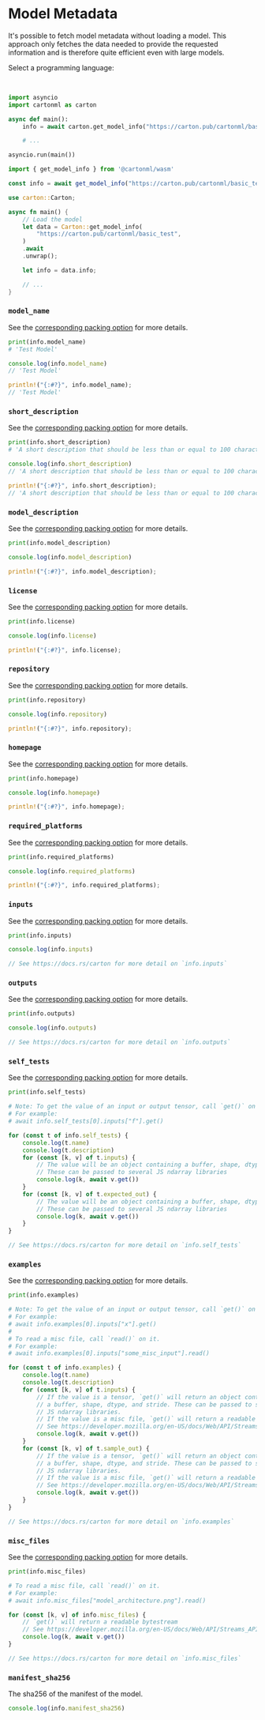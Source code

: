 
# Model Metadata

It's possible to fetch model metadata without loading a model. This approach only fetches the data needed to provide the requested information and is therefore quite efficient even with large models.

<div className="flex items-center pt-5 space-x-3 not-prose">
    <p>Select a programming language:</p>
    <LanguageSelect/>
</div>

&nbsp;

```python forLang='python'
import asyncio
import cartonml as carton

async def main():
    info = await carton.get_model_info("https://carton.pub/cartonml/basic_test")

    # ...

asyncio.run(main())
```

```js forLang='javascript,typescript'
import { get_model_info } from '@cartonml/wasm'

const info = await get_model_info("https://carton.pub/cartonml/basic_test");
```

```rust forLang='rust'
use carton::Carton;

async fn main() {
    // Load the model
    let data = Carton::get_model_info(
        "https://carton.pub/cartonml/basic_test",
    )
    .await
    .unwrap();

    let info = data.info;

    // ...
}
```

### `model_name`

See the [corresponding packing option](/docs/packing/options#model_name) for more details.

```python forLang='python'
print(info.model_name)
# 'Test Model'
```

```js forLang='javascript,typescript'
console.log(info.model_name)
// 'Test Model'
```

```rust forLang='rust'
println!("{:#?}", info.model_name);
// 'Test Model'
```

### `short_description`

See the [corresponding packing option](/docs/packing/options#short_description) for more details.

```python forLang='python'
print(info.short_description)
# 'A short description that should be less than or equal to 100 characters.'
```

```js forLang='javascript,typescript'
console.log(info.short_description)
// 'A short description that should be less than or equal to 100 characters.'
```

```rust forLang='rust'
println!("{:#?}", info.short_description);
// 'A short description that should be less than or equal to 100 characters.'
```

### `model_description`

See the [corresponding packing option](/docs/packing/options#model_description) for more details.

```python forLang='python'
print(info.model_description)
```

```js forLang='javascript,typescript'
console.log(info.model_description)
```

```rust forLang='rust'
println!("{:#?}", info.model_description);
```

### `license`

See the [corresponding packing option](/docs/packing/options#license) for more details.

```python forLang='python'
print(info.license)
```

```js forLang='javascript,typescript'
console.log(info.license)
```

```rust forLang='rust'
println!("{:#?}", info.license);
```

### `repository`

See the [corresponding packing option](/docs/packing/options#repository) for more details.

```python forLang='python'
print(info.repository)
```

```js forLang='javascript,typescript'
console.log(info.repository)
```

```rust forLang='rust'
println!("{:#?}", info.repository);
```

### `homepage`

See the [corresponding packing option](/docs/packing/options#homepage) for more details.

```python forLang='python'
print(info.homepage)
```

```js forLang='javascript,typescript'
console.log(info.homepage)
```

```rust forLang='rust'
println!("{:#?}", info.homepage);
```

### `required_platforms`

See the [corresponding packing option](/docs/packing/options#required_platforms) for more details.

```python forLang='python'
print(info.required_platforms)
```

```js forLang='javascript,typescript'
console.log(info.required_platforms)
```

```rust forLang='rust'
println!("{:#?}", info.required_platforms);
```

### `inputs`

See the [corresponding packing option](/docs/packing/options#inputs) for more details.

```python forLang='python'
print(info.inputs)
```

```js forLang='javascript,typescript'
console.log(info.inputs)
```

```rust forLang='rust'
// See https://docs.rs/carton for more detail on `info.inputs`
```


### `outputs`

See the [corresponding packing option](/docs/packing/options#outputs) for more details.

```python forLang='python'
print(info.outputs)
```

```js forLang='javascript,typescript'
console.log(info.outputs)
```

```rust forLang='rust'
// See https://docs.rs/carton for more detail on `info.outputs`
```

### `self_tests`

See the [corresponding packing option](/docs/packing/options#self_tests) for more details.

```python forLang='python'
print(info.self_tests)

# Note: To get the value of an input or output tensor, call `get()` on it
# For example:
# await info.self_tests[0].inputs["f"].get()
```

```js forLang='javascript,typescript'
for (const t of info.self_tests) {
    console.log(t.name)
    console.log(t.description)
    for (const [k, v] of t.inputs) {
        // The value will be an object containing a buffer, shape, dtype, and stride
        // These can be passed to several JS ndarray libraries
        console.log(k, await v.get())
    }
    for (const [k, v] of t.expected_out) {
        // The value will be an object containing a buffer, shape, dtype, and stride
        // These can be passed to several JS ndarray libraries
        console.log(k, await v.get())
    }
}
```

```rust forLang='rust'
// See https://docs.rs/carton for more detail on `info.self_tests`
```

### `examples`

See the [corresponding packing option](/docs/packing/options#examples) for more details.

```python forLang='python'
print(info.examples)

# Note: To get the value of an input or output tensor, call `get()` on it
# For example:
# await info.examples[0].inputs["x"].get()
#
# To read a misc file, call `read()` on it.
# For example:
# await info.examples[0].inputs["some_misc_input"].read()
```

```js forLang='javascript,typescript'
for (const t of info.examples) {
    console.log(t.name)
    console.log(t.description)
    for (const [k, v] of t.inputs) {
        // If the value is a tensor, `get()` will return an object containing
        // a buffer, shape, dtype, and stride. These can be passed to several
        // JS ndarray libraries.
        // If the value is a misc file, `get()` will return a readable bytestream
        // See https://developer.mozilla.org/en-US/docs/Web/API/Streams_API/Using_readable_byte_streams
        console.log(k, await v.get())
    }
    for (const [k, v] of t.sample_out) {
        // If the value is a tensor, `get()` will return an object containing
        // a buffer, shape, dtype, and stride. These can be passed to several
        // JS ndarray libraries.
        // If the value is a misc file, `get()` will return a readable bytestream
        // See https://developer.mozilla.org/en-US/docs/Web/API/Streams_API/Using_readable_byte_streams
        console.log(k, await v.get())
    }
}
```

```rust forLang='rust'
// See https://docs.rs/carton for more detail on `info.examples`
```

### `misc_files`

See the [corresponding packing option](/docs/packing/options#misc_files) for more details.

```python forLang='python'
print(info.misc_files)

# To read a misc file, call `read()` on it.
# For example:
# await info.misc_files["model_architecture.png"].read()
```

```js forLang='javascript,typescript'
for (const [k, v] of info.misc_files) {
    // `get()` will return a readable bytestream
    // See https://developer.mozilla.org/en-US/docs/Web/API/Streams_API/Using_readable_byte_streams
    console.log(k, await v.get())
}
```

```rust forLang='rust'
// See https://docs.rs/carton for more detail on `info.misc_files`
```

<LanguageSwitch>
<LanguageItem forLang="javascript,typescript">

### `manifest_sha256`

The sha256 of the manifest of the model.

```js forLang='javascript,typescript'
console.log(info.manifest_sha256)
```

</LanguageItem>
</LanguageSwitch>
